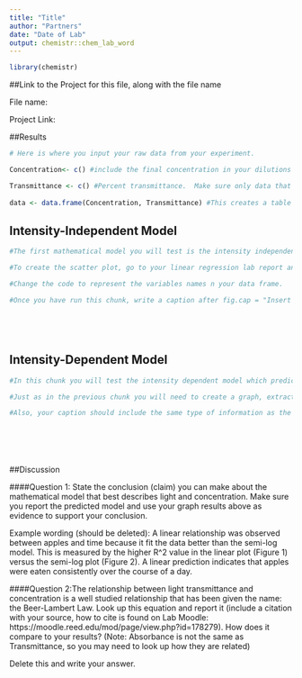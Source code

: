 ```yaml
---
title: "Title"
author: "Partners"
date: "Date of Lab"
output: chemistr::chem_lab_word
---
```



```r
library(chemistr)
```        
##Link to the Project for this file, along with the file name

File name: 

Project Link: 


##Results

```r
# Here is where you input your raw data from your experiment.

Concentration<- c() #include the final concentration in your dilutions in units of Molarity.  

Transmittance <- c() #Percent transmittance.  Make sure only data that is within the quantifiable range (1-80%) is included
  
data <- data.frame(Concentration, Transmittance) #This creates a table of data.  For more info on data frames see: https://www.tutorialspoint.com/r/r_data_frames.htm

```


## Intensity-Independent Model

```r

#The first mathematical model you will test is the intensity independent model which predicts a linear relationship between %T and concentration.  In this case you can directly fit concentration versus transmittance to a straight line fit.

#To create the scatter plot, go to your linear regression lab report and copy and paste the code that will 1) create a scatter plot, using chem_scatter function 2) extract the fit data using the lm function and 3) provide a summary of the fit data using summary.

#Change the code to represent the variables names n your data frame.

#Once you have run this chunk, write a caption after fig.cap = "Insert Caption" in the R chunk heading.  In your caption (sentence format) include the wavelength being tested, size of the cuvette, mathematical model you are testing and the details of the fit (slope +/- error and Y-intercept +/- error and R^2)






```

## Intensity-Dependent Model

```r
#In this chunk you will test the intensity dependent model which predicts a exponential relationship between %T and concentration.  To fit with the straight line lm() function, we need to rewrite the relationship as a semi-log plot in which the log10(Y) is graphed on the Y axis instead of just Y.

#Just as in the previous chunk you will need to create a graph, extract the fit information and display a summary of it.

#Also, your caption should include the same type of information as the previous chunk (in a complete sentence).







```



##Discussion

####Question 1:  State the conclusion (claim) you can make about the mathematical model that best describes light and concentration.	Make sure you report the predicted model and use your graph results above as evidence to support your conclusion.  

Example wording (should be deleted):  A linear relationship was observed between apples and time  because it fit the data better than the semi-log model.  This is measured by the higher R^2 value in the linear plot (Figure 1) versus the semi-log plot (Figure 2).  A linear prediction indicates that apples were eaten consistently over the course of a day. 

####Question 2:The relationship between light transmittance and concentration is a well studied relationship that has been given the name: the Beer-Lambert Law. Look up this equation and report it  (include a citation with your source, how to cite is found on Lab Moodle: https://moodle.reed.edu/mod/page/view.php?id=178279).  How does it compare to your results?  (Note: Absorbance is not the same as Transmittance, so you may need to look up how they are related)

Delete this and write your answer.


